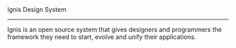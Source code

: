 
<Meta title="Home" />

<Heading size="lg">
  <span style={{ color: 'cyan', fontSize: 'inherit' }}>Ignis </span>
  <span style={{ color: 'chartreuse', fontSize: 'inherit' }}>Design </span>
  <span style={{ color: 'chartreuse', fontSize: 'inherit' }}>System</span>
</Heading>
<hr />
<Text size="xl">
  Ignis is an open source system that gives designers and programmers the
  framework they need to start, evolve and unify their applications.
</Text>
